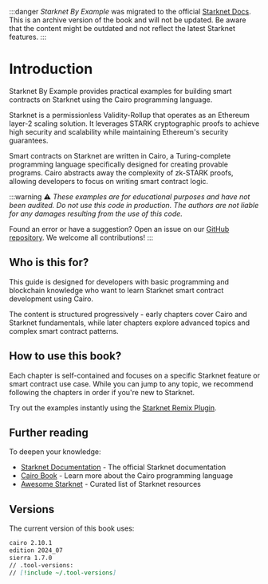
<div className="flex justify-center">
  <ThemeImage
    light="/svg/Vertical_Light.svg"
    dark="/svg/Vertical_Dark.svg"
    alt="Starknet By Example"
  />
</div>

:::danger
_Starknet By Example_ was migrated to the official [Starknet Docs](https://docs.starknet.io).
This is an archive version of the book and will not be updated. Be aware that the content might be outdated and not reflect the latest Starknet features.
:::

# Introduction

Starknet By Example provides practical examples for building smart contracts on Starknet using the Cairo programming language.

Starknet is a permissionless Validity-Rollup that operates as an Ethereum layer-2 scaling solution. It leverages STARK cryptographic proofs to achieve high security and scalability while maintaining Ethereum's security guarantees.

Smart contracts on Starknet are written in Cairo, a Turing-complete programming language specifically designed for creating provable programs. Cairo abstracts away the complexity of zk-STARK proofs, allowing developers to focus on writing smart contract logic.

:::warning
⚠️ _These examples are for educational purposes and have not been audited. Do not use this code in production. The authors are not liable for any damages resulting from the use of this code._

Found an error or have a suggestion? Open an issue on our [GitHub repository](https://github.com/NethermindEth/StarknetByExample/issues). We welcome all contributions!
:::

## Who is this for?

This guide is designed for developers with basic programming and blockchain knowledge who want to learn Starknet smart contract development using Cairo.

The content is structured progressively - early chapters cover Cairo and Starknet fundamentals, while later chapters explore advanced topics and complex smart contract patterns.

## How to use this book?

Each chapter is self-contained and focuses on a specific Starknet feature or smart contract use case. While you can jump to any topic, we recommend following the chapters in order if you're new to Starknet.

Try out the examples instantly using the [Starknet Remix Plugin](https://remix.ethereum.org/?#activate=Starknet).

## Further reading

To deepen your knowledge:

- [Starknet Documentation](https://docs.starknet.io/) - The official Starknet documentation
- [Cairo Book](https://book.cairo-lang.org) - Learn more about the Cairo programming language
- [Awesome Starknet](https://github.com/keep-starknet-strange/awesome-starknet) - Curated list of Starknet resources

## Versions

The current version of this book uses:

```md
cairo 2.10.1
edition 2024_07
sierra 1.7.0
// .tool-versions:
// [!include ~/.tool-versions]
```

<Sponsors />
